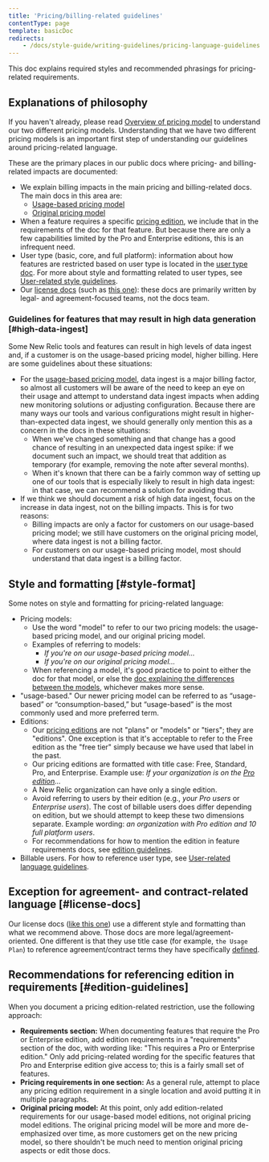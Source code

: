 ```yaml
---
title: 'Pricing/billing-related guidelines'
contentType: page
template: basicDoc
redirects: 
    - /docs/style-guide/writing-guidelines/pricing-language-guidelines
---
```


This doc explains required styles and recommended phrasings for pricing-related requirements.

## Explanations of philosophy

If you haven't already, please read [Overview of pricing model](/docs/accounts/original-accounts-billing/original-product-based-pricing/overview-changes-pricing-user-model) to understand our two different pricing models. Understanding that we have two different pricing models is an important first step of understanding our guidelines around pricing-related language.

These are the primary places in our public docs where pricing- and billing-related impacts are documented:

* We explain billing impacts in the main pricing and billing-related docs. The main docs in this area are:
  * [Usage-based pricing model](/docs/accounts/accounts-billing/new-relic-one-pricing-billing/new-relic-one-pricing-billing/)
  * [Original pricing model](/docs/accounts/original-accounts-billing/product-pricing/product-based-pricing)
* When a feature requires a specific [pricing edition](/docs/accounts/accounts-billing/new-relic-one-pricing-billing/new-relic-one-pricing-billing/#editions), we include that in the requirements of the doc for that feature. But because there are only a few capabilities limited by the Pro and Enterprise editions, this is an infrequent need.
* User type (basic, core, and full platform): information about how features are restricted based on user type is located in the [user type doc](/docs/accounts/accounts-billing/new-relic-one-user-management/user-type). For more about style and formatting related to user types, see [User-related style guidelines](/docs/style-guide/word-choice/user-related-language-guidelines).
* Our [license docs](https://docs.newrelic.com/docs/licenses) (such as [this one](/docs/licenses/license-information/usage-plans/new-relic-one-usage-plan-descriptions)): these docs are primarily written by legal- and agreement-focused teams, not the docs team.

### Guidelines for features that may result in high data generation [#high-data-ingest]

Some New Relic tools and features can result in high levels of data ingest and, if a customer is on the usage-based pricing model, higher billing. Here are some guidelines about these situations:

* For the [usage-based pricing model](/docs/accounts/original-accounts-billing/original-product-based-pricing/overview-pricing-models), data ingest is a major billing factor, so almost all customers will be aware of the need to keep an eye on their usage and attempt to understand data ingest impacts when adding new monitoring solutions or adjusting configuration. Because there are many ways our tools and various configurations might result in higher-than-expected data ingest, we should generally only mention this as a concern in the docs in these situations:
  * When we've changed something and that change has a good chance of resulting in an unexpected data ingest spike: if we document such an impact, we should treat that addition as temporary (for example, removing the note after several months).
  * When it's known that there can be a fairly common way of setting up one of our tools that is especially likely to result in high data ingest: in that case, we can recommend a solution for avoiding that.
* If we think we should document a risk of high data ingest, focus on the increase in data ingest, not on the billing impacts. This is for two reasons:
  * Billing impacts are only a factor for customers on our usage-based pricing model; we still have customers on the original pricing model, where data ingest is not a billing factor.
  * For customers on our usage-based pricing model, most should understand that data ingest is a billing factor.

## Style and formatting [#style-format]

Some notes on style and formatting for pricing-related language:

* Pricing models:
  * Use the word "model" to refer to our two pricing models: the usage-based pricing model, and our original pricing model.
  * Examples of referring to models:
    * _If you're on our usage-based pricing model..._
    * _If you're on our original pricing model..._
  * When referencing a model, it's good practice to point to either the doc for that model, or else the [doc explaining the differences between the models](/docs/accounts/original-accounts-billing/original-product-based-pricing/overview-changes-pricing-user-model/#pricing-user-table), whichever makes more sense.
* "usage-based." Our newer pricing model can be referred to as “usage-based” or “consumption-based,” but “usage-based” is the most commonly used and more preferred term.
* Editions:
  * Our [pricing editions](/docs/accounts/accounts-billing/new-relic-one-pricing-billing/new-relic-one-pricing-billing/#editions) are not "plans" or "models" or "tiers"; they are "editions". One exception is that it's acceptable to refer to the Free edition as the "free tier" simply because we have used that label in the past. 
  * Our pricing editions are formatted with title case: Free, Standard, Pro, and Enterprise. Example use: _If your organization is on the [Pro edition](/docs/accounts/accounts-billing/new-relic-one-pricing-billing/new-relic-one-pricing-billing/#editions)..._
  * A New Relic organization can have only a single edition.
  * Avoid referring to users by their edition (e.g., _your Pro users_ or _Enterprise users_). The cost of billable users does differ depending on edition, but we should attempt to keep these two dimensions separate. Example wording: _an organization with Pro edition and 10 full platform users_.
  * For recommendations for how to mention the edition in feature requirements docs, see [edition guidelines](#edition-guidelines).
* Billable users. For how to reference user type, see [User-related language guidelines](/docs/style-guide/writing-guidelines/user-related-language-guidelines).

## Exception for agreement- and contract-related language [#license-docs]

Our license docs ([like this one](/docs/licenses/license-information/usage-plans/new-relic-one-usage-plan-descriptions)) use a different style and formatting than what we recommend above. Those docs are more legal/agreement-oriented. One different is that they use title case (for example, `the Usage Plan`) to reference agreement/contract terms they have specifically [defined](/docs/licenses/license-information/product-definitions/legacy-product-definitions).

## Recommendations for referencing edition in requirements [#edition-guidelines]

When you document a pricing edition-related restriction, use the following approach:

* **Requirements section:** When documenting features that require the Pro or Enterprise edition, add edition requirements in a "requirements" section of the doc, with wording like: "This requires a Pro or Enterprise edition." Only add pricing-related wording for the specific features that Pro and Enterprise edition give access to; this is a fairly small set of features.
* **Pricing requirements in one section:** As a general rule, attempt to place any pricing edition requirement in a single location and avoid putting it in multiple paragraphs.
* **Original pricing model:** At this point, only add edition-related requirements for our usage-based model editions, not original pricing model editions. The original pricing model will be more and more de-emphasized over time, as more customers get on the new pricing model, so there shouldn't be much need to mention original pricing aspects or edit those docs.
